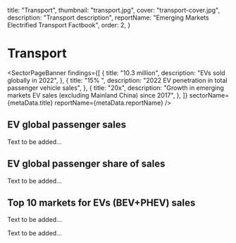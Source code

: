   title: "Transport",
  thumbnail: "transport.jpg",
  cover: "transport-cover.jpg",
  description: "Transport description",
  reportName: "Emerging Markets Electrified Transport Factbook",
  order: 2,
}



# Transport

<SectorPageBanner
  findings={[
    {
      title: "10.3 million",
      description: "EVs sold globally in 2022",
    },
    {
      title: "15% ",
      description: "2022 EV penetration in total passenger vehicle sales",
    },
    {
      title: "20x",
      description:
        "Growth in emerging markets EV sales (excluding Mainland China) since 2017",
    },
  ]}
  sectorName={metaData.title}
  reportName={metaData.reportName}
/>


## EV global passenger sales

Text to be added...

<BarChart
  indicator="Global passenger EV sales"
  labelKey="indicator"
  unit="million vehicle sales"
  src="/transport/global_passenger_EV_sales_2023.csv"
  precision={0.01}
/>

## EV global passenger share of sales

Text to be added...

<LineChart
  indicator="Global passenger EV share of sales"
  labelKey="indicator"
  unit="%"
  src="/transport/global_passenger_EV_share_of_sales_2023.csv"
  precision={0.0001}
/>

## Top 10 markets for EVs (BEV+PHEV) sales

Text to be added...

<MiniChart src="/data/sector/transport/top_10_developed_markets_in_EV_sales_2022.csv" />

Text to be added...

<MiniChart src="/data/sector/transport/top_10_developing_markets_in_EV_sales_2022.csv" />